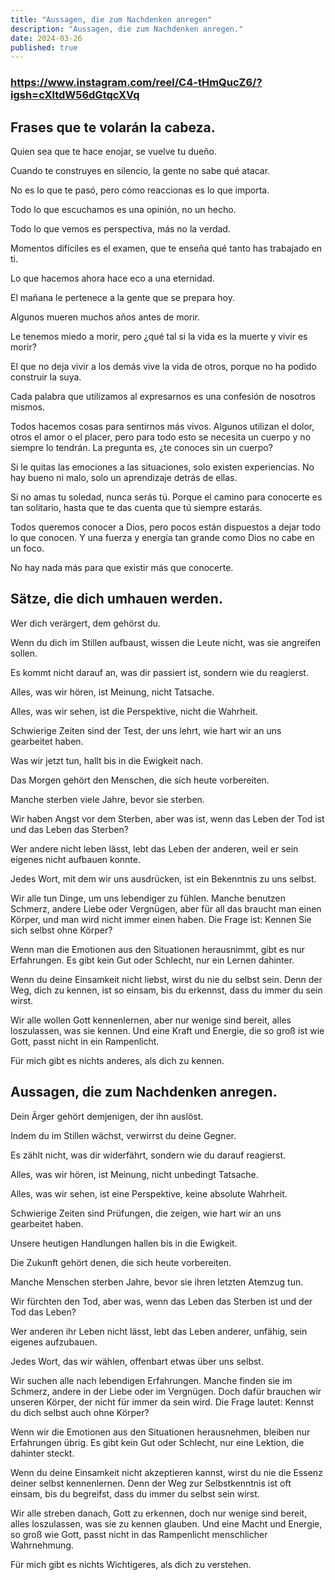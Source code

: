 ```yaml
---
title: "Aussagen, die zum Nachdenken anregen"
description: "Aussagen, die zum Nachdenken anregen."
date: 2024-03-26
published: true
---
```


### https://www.instagram.com/reel/C4-tHmQucZ6/?igsh=cXltdW56dGtqcXVq


## Frases que te volarán la cabeza. 

Quien sea que te hace enojar, se vuelve tu dueño. 

Cuando te construyes en silencio, la gente no sabe qué atacar. 

No es lo que te pasó, pero cómo reaccionas es lo que importa. 

Todo lo que escuchamos es una opinión, no un hecho. 

Todo lo que vemos es perspectiva, más no la verdad. 

Momentos difíciles es el examen, que te enseña qué tanto has trabajado en ti.

Lo que hacemos ahora hace eco a una eternidad. 

El mañana le pertenece a la gente que se prepara hoy. 

Algunos mueren muchos años antes de morir. 

Le tenemos miedo a morir, pero ¿qué tal si la vida es la muerte y vivir es morir? 

El que no deja vivir a los demás vive la vida de otros, porque no ha podido construir la suya. 

Cada palabra que utilizamos al expresarnos es una confesión de nosotros mismos. 

Todos hacemos cosas para sentirnos más vivos. Algunos utilizan el dolor, otros el amor o el placer, pero para todo esto se necesita un cuerpo y no siempre lo tendrán. La pregunta es, ¿te conoces sin un cuerpo? 

Si le quitas las emociones a las situaciones, solo existen experiencias. No hay bueno ni malo, solo un aprendizaje detrás de ellas. 

Si no amas tu soledad, nunca serás tú. Porque el camino para conocerte es tan solitario, hasta que te das cuenta que tú siempre estarás. 

Todos queremos conocer a Dios, pero pocos están dispuestos a dejar todo lo que conocen. Y una fuerza y energía tan grande como Dios no cabe en un foco. 

No hay nada más para que existir más que conocerte. 




## Sätze, die dich umhauen werden. 

Wer dich verärgert, dem gehörst du. 

Wenn du dich im Stillen aufbaust, wissen die Leute nicht, was sie angreifen sollen. 

Es kommt nicht darauf an, was dir passiert ist, sondern wie du reagierst. 

Alles, was wir hören, ist Meinung, nicht Tatsache. 

Alles, was wir sehen, ist die Perspektive, nicht die Wahrheit. 

Schwierige Zeiten sind der Test, der uns lehrt, wie hart wir an uns gearbeitet haben.

Was wir jetzt tun, hallt bis in die Ewigkeit nach. 

Das Morgen gehört den Menschen, die sich heute vorbereiten. 

Manche sterben viele Jahre, bevor sie sterben. 

Wir haben Angst vor dem Sterben, aber was ist, wenn das Leben der Tod ist und das Leben das Sterben? 

Wer andere nicht leben lässt, lebt das Leben der anderen, weil er sein eigenes nicht aufbauen konnte. 

Jedes Wort, mit dem wir uns ausdrücken, ist ein Bekenntnis zu uns selbst. 

Wir alle tun Dinge, um uns lebendiger zu fühlen. Manche benutzen Schmerz, andere Liebe oder Vergnügen, aber für all das braucht man einen Körper, und man wird nicht immer einen haben. Die Frage ist: Kennen Sie sich selbst ohne Körper? 

Wenn man die Emotionen aus den Situationen herausnimmt, gibt es nur Erfahrungen. Es gibt kein Gut oder Schlecht, nur ein Lernen dahinter. 

Wenn du deine Einsamkeit nicht liebst, wirst du nie du selbst sein. Denn der Weg, dich zu kennen, ist so einsam, bis du erkennst, dass du immer du sein wirst. 

Wir alle wollen Gott kennenlernen, aber nur wenige sind bereit, alles loszulassen, was sie kennen. Und eine Kraft und Energie, die so groß ist wie Gott, passt nicht in ein Rampenlicht. 

Für mich gibt es nichts anderes, als dich zu kennen. 




## Aussagen, die zum Nachdenken anregen.

Dein Ärger gehört demjenigen, der ihn auslöst.

Indem du im Stillen wächst, verwirrst du deine Gegner.

Es zählt nicht, was dir widerfährt, sondern wie du darauf reagierst.

Alles, was wir hören, ist Meinung, nicht unbedingt Tatsache.

Alles, was wir sehen, ist eine Perspektive, keine absolute Wahrheit.

Schwierige Zeiten sind Prüfungen, die zeigen, wie hart wir an uns gearbeitet haben.

Unsere heutigen Handlungen hallen bis in die Ewigkeit.

Die Zukunft gehört denen, die sich heute vorbereiten.

Manche Menschen sterben Jahre, bevor sie ihren letzten Atemzug tun.

Wir fürchten den Tod, aber was, wenn das Leben das Sterben ist und der Tod das Leben?

Wer anderen ihr Leben nicht lässt, lebt das Leben anderer, unfähig, sein eigenes aufzubauen.

Jedes Wort, das wir wählen, offenbart etwas über uns selbst.

Wir suchen alle nach lebendigen Erfahrungen. Manche finden sie im Schmerz, andere in der Liebe oder im Vergnügen. Doch dafür brauchen wir unseren Körper, der nicht für immer da sein wird. Die Frage lautet: Kennst du dich selbst auch ohne Körper?

Wenn wir die Emotionen aus den Situationen herausnehmen, bleiben nur Erfahrungen übrig. Es gibt kein Gut oder Schlecht, nur eine Lektion, die dahinter steckt.

Wenn du deine Einsamkeit nicht akzeptieren kannst, wirst du nie die Essenz deiner selbst kennenlernen. Denn der Weg zur Selbstkenntnis ist oft einsam, bis du begreifst, dass du immer du selbst sein wirst.

Wir alle streben danach, Gott zu erkennen, doch nur wenige sind bereit, alles loszulassen, was sie zu kennen glauben. Und eine Macht und Energie, so groß wie Gott, passt nicht in das Rampenlicht menschlicher Wahrnehmung.

Für mich gibt es nichts Wichtigeres, als dich zu verstehen.